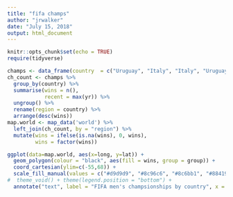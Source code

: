 ```yaml
---
title: "fifa champs"
author: "jrwalker"
date: "July 15, 2018"
output: html_document
---
```


```r
knitr::opts_chunk$set(echo = TRUE)
require(tidyverse)
```


```r
champs <- data_frame(country  = c("Uruguay", "Italy", "Italy", "Uruguay", "Germany", "Brazil", "Brazil", "UK", "Brazil", "Germany", "Argentina", "Italy", "Argentina", "Germany", "Brazil", "France", "Brazil", "Italy", "Spain", "Germany", "France"), iso = c("UY", "IT", "IT", "UY", "DE", "BR", "BR", "UK", "BR", "DE", "AR", "IT", "AR", "DE", "BR", "FR", "BR", "IT", "ES", "DE", "FR"), yr = c(1930, 1934, 1938, 1950, 1954, 1958, 1962, 1966, 1970, 1974, 1978, 1982, 1986, 1990, 1994, 1998, 2002, 2006, 2010, 2014, 2018)) 
ch_count <- champs %>%
  group_by(country) %>%
  summarise(wins = n(),
            recent = max(yr)) %>%
  ungroup() %>%
  rename(region = country) %>%
  arrange(desc(wins))
map.world <- map_data('world') %>% 
  left_join(ch_count, by = "region") %>%
  mutate(wins = ifelse(is.na(wins), 0, wins),
         wins = factor(wins))
```

```r
ggplot(data=map.world, aes(x=long, y=lat)) +
  geom_polygon(colour = "black", aes(fill = wins, group = group)) +
  coord_cartesian(ylim=c(-55,68)) +
  scale_fill_manual(values = c("#d9d9d9", "#8c96c6", "#8c6bb1", "#88419d", "#810f7c", "#4d004b"), aesthetics = "fill") +
#  theme_void() + theme(legend.position = "bottom") +
  annotate("text", label = "FIFA men's champsionships by country", x = -100, y = 70, size = 8, colour = "#4d004b")
  
```

